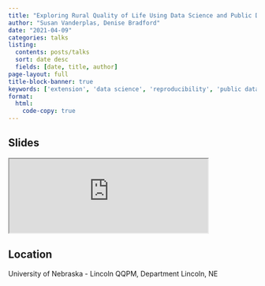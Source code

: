 ```yaml
---
title: "Exploring Rural Quality of Life Using Data Science and Public Data"
author: "Susan Vanderplas, Denise Bradford"
date: "2021-04-09"
categories: talks
listing:
  contents: posts/talks
  sort: date desc
  fields: [date, title, author]
page-layout: full
title-block-banner: true
keywords: ['extension', 'data science', 'reproducibility', 'public data', 'Talk']
format:
  html:
    code-copy: true
---
```

 
## Slides

<iframe src='https://srvanderplas.github.io/Presentations/2021-QQPM-Rural-Smart-Shrinkage/#1' height='auto' width='80%'>
                        </iframe>
## Location
University of Nebraska - Lincoln
QQPM, Department
Lincoln, NE

